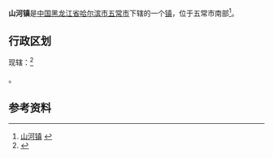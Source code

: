 {{中国乡级行政区|23/01/84/102/000
| 行政区全称 = 山河镇
| 上级行政区 = [[黑龙江省|黑龙江省]][[哈尔滨市|哈尔滨市]][[五常市|五常市]]
| 行政区类别 = [[镇|镇]]
| LowerDivisions = 13个行政村
| 总面积 = 160.3平方公里
| 户籍人口 = 11.2万人
| 常住人口 = 
| 行政区划 = 
| 官方网站 =
| 邮政编码 =150000
| 毗邻行政区 =
}}

'''山河镇'''是[[中国|中国]][[黑龙江省|黑龙江省]][[哈尔滨市|哈尔滨市]][[五常市|五常市]]下辖的一个[[镇|镇]]，位于五常市南部<ref>[http://www.chinaquhua.cn/heilongjiang/ 山河镇] {{webarchive|url=https://web.archive.org/web/20110822123644/http://www.chinaquhua.cn/heilongjiang/ |date=2011-08-22 }}</ref>。

==行政区划==
现辖：<ref>{{PRC admin/ref sgc|23/01/84/102/000}}</ref>

{{PRC admin/children|23/01/84/102/000}}。

==参考资料==
{{reflist}}

{{PRC admin/navcat|23/01/84/102/000}}